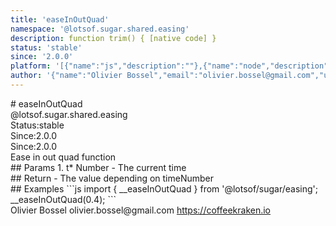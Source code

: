 ```yaml
---
title: 'easeInOutQuad'
namespace: '@lotsof.sugar.shared.easing'
description: function trim() { [native code] }
status: 'stable'
since: '2.0.0'
platform: '[{"name":"js","description":""},{"name":"node","description":""}]'
author: '{"name":"Olivier Bossel","email":"olivier.bossel@gmail.com","url":"https://coffeekraken.io"}'
---
```

<div class="docmap-mdx">
# easeInOutQuad
<div class="_namespace">@lotsof.sugar.shared.easing</div>
<div class="_metas">
<div class="_status"><span class="_status-label">Status:</span><span class="_status-value -stable">stable</span></div>
<div class="_since"><span class="_since-label">Since:</span><span class="_since-value">2.0.0</span></div>
<div class="_since"><span class="_since-label">Since:</span><span class="_since-value">2.0.0</span></div>
</div>
<div class="_description">
Ease in out quad function
</div>
<div class="_params">
## Params
1. <span class="_name">t<span class="_required">*</span></span><span class="_default"></span> <span class="_type">Number</span>
   - The current time
</div>
<div class="_return">
## Return
- <span class="_description">The value depending on time</span><span class="_default"></span><span class="_type">Number</span>
</div>
<div class="_examples">
## Examples
```js
import { __easeInOutQuad } from '@lotsof/sugar/easing';
__easeInOutQuad(0.4);
```
</div>
<div class="_author">
<span class="_name">Olivier Bossel</span>
<span class="_email">olivier.bossel@gmail.com</span>
<a href="https://coffeekraken.io" target="_blank" class="_url">https://coffeekraken.io</a>
</div>
</div>